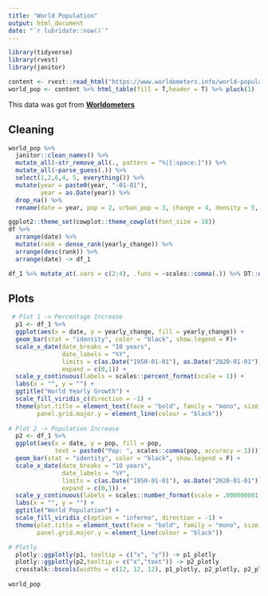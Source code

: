 ```yaml
---
title: "World Population"
output: html_document
date: "`r lubridate::now()`"
---
```


```r
library(tidyverse)
library(rvest)
library(janitor)

content <- rvest::read_html("https://www.worldometers.info/world-population/world-population-by-year/")
world_pop <- content %>% html_table(fill = T,header = T) %>% pluck(1)

```

This data was got from [**Worldometers**](https://www.worldometers.info/world-population/world-population-by-year/)


## Cleaning

```r
world_pop %>% 
  janitor::clean_names() %>% 
  mutate_all(~str_remove_all(., pattern = "%|[:space:]")) %>% 
  mutate_all(~parse_guess(.)) %>%
  select(1,2,6,4, 5, everything()) %>% 
  mutate(year = paste0(year, "-01-01"),
         year = as.Date(year)) %>% 
  drop_na() %>% 
  rename(date = year, pop = 2, urban_pop = 3, change = 4, density = 5, yearly_change = 6, 'urban pop %' = 7) -> df

ggplot2::theme_set(cowplot::theme_cowplot(font_size = 18))
df %>% 
  arrange(date) %>%
  mutate(rank = dense_rank(yearly_change)) %>% 
  arrange(desc(rank)) %>% 
  arrange(date) -> df_1

df_1 %>% mutate_at(.vars = c(2:4), .funs = ~scales::comma(.)) %>% DT::datatable()
```


## Plots

```r
 # Plot 1 -> Percentage Increase
  p1 <- df_1 %>% 
  ggplot(aes(x = date, y = yearly_change, fill = yearly_change)) +
  geom_bar(stat = "identity", color = "black", show.legend = F)+
  scale_x_date(date_breaks = "10 years", 
               date_labels = "%Y",
               limits = c(as.Date("1950-01-01"), as.Date("2020-01-01")), 
               expand = c(0,1)) +
  scale_y_continuous(labels = scales::percent_format(scale = 1)) +
  labs(x = "", y = "") +
  ggtitle("World Yearly Growth") +
  scale_fill_viridis_c(direction = -1) +
  theme(plot.title = element_text(face = "bold", family = "mono", size = 28, color = "#1e0628", hjust = .5), 
        panel.grid.major.y = element_line(colour = "black"))
  
# Plot 2 -> Population Increase
  p2 <- df_1 %>% 
  ggplot(aes(x = date, y = pop, fill = pop, 
             text = paste0("Pop: ", scales::comma(pop, accuracy = 1)))) +
  geom_bar(stat = "identity", color = "black", show.legend = F) +
  scale_x_date(date_breaks = "10 years", 
               date_labels = "%Y",
               limits = c(as.Date("1950-01-01"), as.Date("2020-01-01")), 
               expand = c(0,1)) +
  scale_y_continuous(labels = scales::number_format(scale = .000000001, suffix = " B")) +
  labs(x = "", y = "") +
  ggtitle("World Population") +
  scale_fill_viridis_c(option = "inferno", direction = -1) +
  theme(plot.title = element_text(face = "bold", family = "mono", size = 28, color = "#1e0628", hjust = .5), 
        panel.grid.major.y = element_line(colour = "black"))

# Plotly
  plotly::ggplotly(p1, tooltip = c("x", "y")) -> p1_plotly
  plotly::ggplotly(p2,tooltip = c("x","text")) -> p2_plotly
  crosstalk::bscols(widths = c(12, 12, 12), p1_plotly, p2_plotly, p2_plotly) -> world_pop
  
world_pop
```





